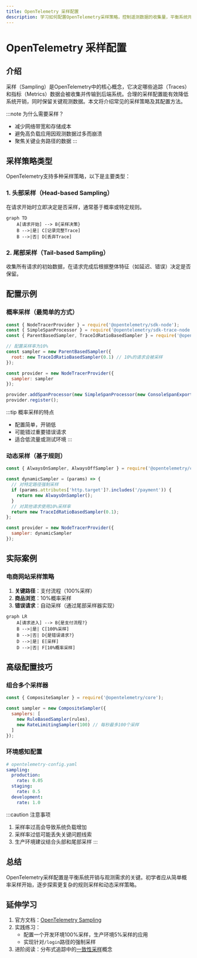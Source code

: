 ```yaml
---
title: OpenTelemetry 采样配置
description: 学习如何配置OpenTelemetry采样策略，控制遥测数据的收集量，平衡系统开销与观测需求。
---
```


# OpenTelemetry 采样配置

## 介绍

采样（Sampling）是OpenTelemetry中的核心概念，它决定哪些追踪（Traces）和指标（Metrics）数据会被收集并传输到后端系统。合理的采样配置能有效降低系统开销，同时保留关键观测数据。本文将介绍常见的采样策略及其配置方法。

:::note 为什么需要采样？
- 减少网络带宽和存储成本
- 避免高负载应用因观测数据过多而崩溃
- 聚焦关键业务路径的数据
:::

## 采样策略类型

OpenTelemetry支持多种采样策略，以下是主要类型：

### 1. 头部采样（Head-based Sampling）
在请求开始时立即决定是否采样，通常基于概率或特定规则。

```mermaid
graph TD
    A[请求开始] --> B{采样决策}
    B -->|是| C[记录完整Trace]
    B -->|否| D[丢弃Trace]
```

### 2. 尾部采样（Tail-based Sampling）
收集所有请求的初始数据，在请求完成后根据整体特征（如延迟、错误）决定是否保留。

## 配置示例

### 概率采样（最简单的方式）

```javascript
const { NodeTracerProvider } = require('@opentelemetry/sdk-node');
const { SimpleSpanProcessor } = require('@opentelemetry/sdk-trace-node');
const { ParentBasedSampler, TraceIdRatioBasedSampler } = require('@opentelemetry/core');

// 配置采样率为10%
const sampler = new ParentBasedSampler({
  root: new TraceIdRatioBasedSampler(0.1) // 10%的请求会被采样
});

const provider = new NodeTracerProvider({
  sampler: sampler
});

provider.addSpanProcessor(new SimpleSpanProcessor(new ConsoleSpanExporter()));
provider.register();
```

:::tip 概率采样的特点
- 配置简单，开销低
- 可能错过重要错误请求
- 适合低流量或测试环境
:::

### 动态采样（基于规则）

```javascript
const { AlwaysOnSampler, AlwaysOffSampler } = require('@opentelemetry/core');

const dynamicSampler = (params) => {
  // 对特定路径强制采样
  if (params.attributes['http.target']?.includes('/payment')) {
    return new AlwaysOnSampler();
  }
  // 对其他请求使用10%采样率
  return new TraceIdRatioBasedSampler(0.1);
};

const provider = new NodeTracerProvider({
  sampler: dynamicSampler
});
```

## 实际案例

### 电商网站采样策略

1. **关键路径**：支付流程（100%采样）
2. **商品浏览**：10%概率采样
3. **错误请求**：自动采样（通过尾部采样器实现）

```mermaid
graph LR
    A[请求进入] --> B{是支付流程?}
    B -->|是| C[100%采样]
    B -->|否| D{是错误请求?}
    D -->|是| E[采样]
    D -->|否| F[10%概率采样]
```

## 高级配置技巧

### 组合多个采样器

```javascript
const { CompositeSampler } = require('@opentelemetry/core');

const sampler = new CompositeSampler({
  samplers: [
    new RuleBasedSampler(rules),
    new RateLimitingSampler(100) // 每秒最多100个采样
  ]
});
```

### 环境感知配置

```yaml
# opentelemetry-config.yaml
sampling:
  production:
    rate: 0.05
  staging:
    rate: 0.5
  development:
    rate: 1.0
```

:::caution 注意事项
1. 采样率过高会导致系统负载增加
2. 采样率过低可能丢失关键问题线索
3. 生产环境建议结合头部和尾部采样
:::

## 总结

OpenTelemetry采样配置是平衡系统开销与观测需求的关键。初学者应从简单概率采样开始，逐步探索更复杂的规则采样和动态采样策略。

## 延伸学习

1. 官方文档：[OpenTelemetry Sampling](https://opentelemetry.io/docs/concepts/sampling/)
2. 实践练习：
   - 配置一个开发环境100%采样，生产环境5%采样的应用
   - 实现针对`/login`路径的强制采样
3. 进阶阅读：分布式追踪中的[一致性采样](https://opentelemetry.io/blog/2022/sampling/)概念